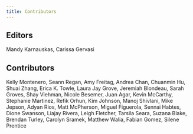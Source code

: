 ```yaml
---
title: Contributors
---
```


## **Editors** 
Mandy Karnauskas, Carissa Gervasi

## **Contributors** 
Kelly Montenero, Seann Regan, Amy Freitag, Andrea Chan, Chuanmin Hu, Shuai Zhang, Erica K. Towle, Laura Jay Grove, Jeremiah Blondeau, Sarah Groves, Shay Viehman, Nicole Besemer, Juan Agar, Kevin McCarthy, Stephanie Martinez, Refik Orhun, Kim Johnson, Manoj Shivlani, Mike Jepson, Adyan Rios, Matt McPherson, Miguel Figuerola, Sennai Habtes, Dione Swanson, Liajay Rivera, Leigh Fletcher, Tarsila Seara, Suzana Blake, Brendan Turley, Carolyn Sramek, Matthew Walia, Fabian Gomez, Silene Prentice